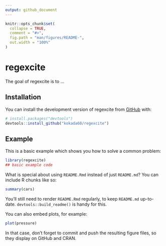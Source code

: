 ```yaml
---
output: github_document
---
```


<!-- README.md is generated from README.Rmd. Please edit that file -->

```r
knitr::opts_chunk$set(
  collapse = TRUE,
  comment = "#>",
  fig.path = "man/figures/README-",
  out.width = "100%"
)
```

# regexcite

<!-- badges: start -->
<!-- badges: end -->

The goal of regexcite is to ...

## Installation

You can install the development version of regexcite from [GitHub](https://github.com/) with:

``` r
# install.packages("devtools")
devtools::install_github("kokada60/regexcite")
```

## Example

This is a basic example which shows you how to solve a common problem:

```r
library(regexcite)
## basic example code
```

What is special about using `README.Rmd` instead of just `README.md`? You can include R chunks like so:

```r
summary(cars)
```

You'll still need to render `README.Rmd` regularly, to keep `README.md` up-to-date. `devtools::build_readme()` is handy for this.

You can also embed plots, for example:

```r
plot(pressure)
```

In that case, don't forget to commit and push the resulting figure files, so they display on GitHub and CRAN.
